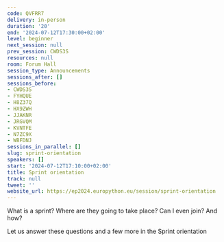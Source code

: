 ```yaml
---
code: QVFRR7
delivery: in-person
duration: '20'
end: '2024-07-12T17:30:00+02:00'
level: beginner
next_session: null
prev_session: CWDS3S
resources: null
room: Forum Hall
session_type: Announcements
sessions_after: []
sessions_before:
- CWDS3S
- FYHQUE
- H8Z37Q
- HX9ZWH
- JJAKNR
- JRGVQM
- KVNTFE
- N7ZC9X
- WBFDNJ
sessions_in_parallel: []
slug: sprint-orientation
speakers: []
start: '2024-07-12T17:10:00+02:00'
title: Sprint orientation
track: null
tweet: ''
website_url: https://ep2024.europython.eu/session/sprint-orientation
---
```


What is a sprint?
Where are they going to take place?
Can I even join? And how?

Let us answer these questions and a few more in the Sprint orientation

